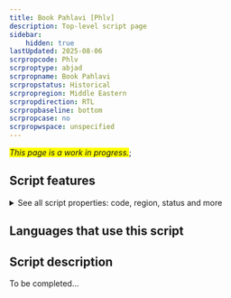 ```yaml
---
title: Book Pahlavi [Phlv]
description: Top-level script page
sidebar:
    hidden: true
lastUpdated: 2025-08-06
scrpropcode: Phlv
scrproptype: abjad
scrpropname: Book Pahlavi
scrpropstatus: Historical
scrpropregion: Middle Eastern
scrpropdirection: RTL
scrpropbaseline: bottom
scrpropcase: no
scrpropwspace: unspecified
---
```


<span style='background-color:yellow'>_This page is a work in progress._</span>;


## Script features

<details>
<summary> See all script properties: code, region, status and more</summary>
<ScriptInfo />
</details>

## Languages that use this script

<WsList script='Phlv' wsMax='5' />

## Script description

To be completed...

